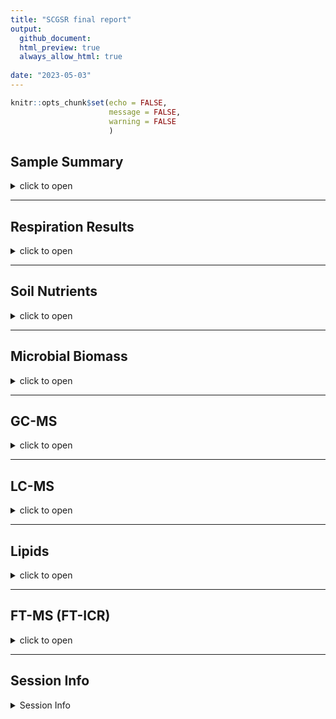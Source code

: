 ```yaml
---
title: "SCGSR final report"
output: 
  github_document:
  html_preview: true
  always_allow_html: true
  
date: "2023-05-03"
---
```


```r
knitr::opts_chunk$set(echo = FALSE,
                      message = FALSE,
                      warning = FALSE
                      )
```

## Sample Summary

<details>
  <summary>click to open</summary>
Soils from northwest Alaska were homogenized and pre-incubated at -2 and -6 degrees Celsius for three months after which they were incubated at 2,4,6,8,10 degrees Celsius for one week. After the week long incubation soils were extracted using 0.5M K2SO4, and chloroform extracted to measure microbial biomass and nutrient concentrations. Sub-samples were also sent to PNNL for MPLEx (Methanol chloroform extraction) to provide more comprehensive analysis of the molecular composition of organic matter using FT-ICR, NMR, GC-MS and LC-MS techniques. Lipidomics were also performed to ascertain if there were any significant shifts in microbial biomass.

```r
```

</details>

---

## Respiration Results

<details>
  <summary>click to open</summary>
Respiration measurements were taken daily during the incubation using a Li-850 bench top respiration unit. Below are the respiration rates for each sample, as well as the calculates total C respired.  Respiration varied significantly by incubation day, incubation temperature (LME, p < 0.001), and pre-incubation temperature (LME, p = 0. 0137). Asterisks signify significant variation in ANOVA analysis (p<0.05).

```r
tar_read(gg_respiration)$gg_N_Legend
```

</details>


---

## Soil Nutrients
<details>
  <summary>click to open</summary>
Soil K2SO4 extracts were utilized to measure ammonium, Nitrate, Total free primary amines, phosphate, Total reducing sugars. Below are the concentration data. An asterisks indicates a significant (p<= 0.05, ANOVA) difference in pre-incubation temperature. Overall ANOVA showed that TRS changed significantly due to pre-incubation, incubation temperature, and the interaction (ANOVA, p < 0.001). Pre-incubated moderate freeze soil TRS concentrations remained similar to non-incubated soils which had significantly higher concentrations than pre-incubated mild freeze soils (ANOVA, f = 18.18, p < 0.013). Though there was a trend for pre-incubated and incubated soils to have increased concentrations of all N forms (Ammonium, Nitrate, and TFPA) when compared to non-incubated soils, the pre-incubation temperatures showed no significant differences after the incubation (ANOVA, p> 0.0696405). Pre-incubation and incubation temperatures had little to no effect on phosphate concentrations in incubated soils (ANOVA, p > 0.49)

```r
tar_read(gg_nutrients)$`Total reducing sugars`
```
```r
tar_read(gg_nutrients)$`Nutrient combined`
```

</details>

---

## Microbial Biomass

<details>
  <summary>click to open</summary>
Microbial biomass C and N was measures to identify changes in biomass through the incubation. An asterisks indicates a significant (p<= 0.05) difference in pre-incubation temperature.Overall, MBC following the incubation was significantly greater in soils that experienced the moderate freeze compared to mild freeze (ANOVA, f = 5.19, p = 0.0138), whereas incubation temperature and interaction did not affect MBC significantly (ANOVA, p > 0.071). For soils that experienced moderate freeze, post-incubation MBC remained more or less unchanged compared to T0 (Dunnett, p > 0.25). On the other hand, soils that experienced mild freeze had numerically lower MBC compared to T0; however, these values were highly variable and therefore not significant overall (Dunnett, p > 0.25). 

```r
tar_read(gg_MicrobialBiomass)$"Total Biomass"
```

</details>

---

## GC-MS

<details>
  <summary>click to open</summary>
  
  Below is the relative quantification of compounds identified by gas chromatography within the MPLEx extracts.Little to no variation was identified that corresponds to the more broad metrics above in the soil nutrient section.The statistics suggested that incubation temperature induced significant variation for all compounds and saccharides only (p<0.022, PERMANOVA), though separation was not identifiable on the PCAs. The majority of compounds measured were unidentified.

#### PCA
```r
tar_read(gg_GC_PCA)$gg_pca_pre1
tar_read(gg_GC_PCA)$gg_pca_pre2


```



</details>

---

## LC-MS

<details>
  <summary>click to open</summary>
  
   Below is the relative quantification of compounds identified by liquid chromatography within the MPLEx extracts.Little to no variation was identified that corresponds to the more broad metrics above in the soil nutrient section.The statistics suggested that incubation temperature induced significant variation for all compounds and saccharides only (p<0.005, PERMANOVA), though separation was not identifiable on the PCAs. The majority of compounds measured were unidentified. 

#### PCA


```r
tar_read(gg_LC_PCA)$gg_pca_pre1
tar_read(gg_LC_PCA)$gg_pca_pre2
tar_read(gg_LC_GC_PLS)$gg_PCA_Legend
```

</details>


---

## Lipids

<details>
  <summary>click to open</summary>
  
 Lipid analysis was done via liquid chrometography on MEPLEx extracts. Some variation was identified between pre-incubation temperatures, though little was biologically significant. Conclusion that small changes in biomass were present but not significant. Incubation temperature induced significant variation for lipids in the negative mode only (p=0.009, PERMANOVA), though separation was not identifiable on the PCAs. A big missing piece to this analysis would be community composition.
 
```r
tar_read(gg_Lipid)$gg_pca_pre
```

```r
tar_read(gg_Lipid)$gg_pca_pre_pos
tar_read(gg_Lipid)$gg_pca_pre_neg
```

</details>

---

## FT-MS (FT-ICR)

<details>
  <summary>click to open</summary>

FTICR was performed on MEPLEx extracts to gain a qualitative understanding of the changes in organic matter composition after the incubation. We identified differences in the total number of unique compounds between mild and moderate freeze soils, before and after the incubation. Unique compounds between mild and moderate freeze soils are visualized on van krevelen diagrams corresponding to H/C (hydrogen to carbon) vs. O/C (oxygen to carbon) content. This could be indicative of microbial processing of organic matter and production of new organic compounds. The PCA with both layers showed no separation based on pre incubation and incubation temperature. When looking at non-polar layer PCA we see a separation between the mild and moderate freeze driven by the aromatics, and condensed aromatics in the mild freeze samples. The pre incubation explains ~17% of the variation while the incubation explains ~18% of the variation (PERMANOVA, F > 5.54, p = 0.001).

#### FTICR  Van krevelen diagrams:
```r
tar_read(gg_FTICR_vk)$gg_vk_domains

```

```r
ggExtra::ggMarginal(gg_FTICR_vk$gg_vk_polar_nonpolar, groupColour = TRUE, groupFill = TRUE, alpha = 0.1)

```


#### Unique peaks at each incubation temperature
```r
tar_read(gg_FTICR_unique)$gg_common_unique_sep_inc_pre
tar_read(gg_FTICR_unique)$gg_common_unique_sep_inc_pre_seperated
tar_read(gg_FTICR_unique)$fticr_unique_summary_sep_inc_pre
  
```
  
#### Relative Abundance of each molecular class


```r
tar_read(gg_FTICR_relabund)$relabund
```



#### PCA results:


```r
  tar_read(gg_FTICR_PCA)$gg_pca_by_pre_polar
  tar_read(gg_FTICR_PCA)$gg_pca_by_pre_nonpolar
  tar_read(gg_FTICR_PCA)$gg_PCA_Legend
```

</details>

---

## Session Info 

<details>
  <summary> Session Info </summary>

Date run: `r Sys.Date()`

```r
sessionInfo()
```

</details>